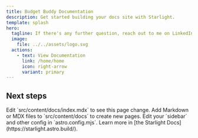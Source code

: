 ```yaml
---
title: Budget Buddy Documentation
description: Get started building your docs site with Starlight.
template: splash
hero:
  tagline: If there's any further question, reach out to me on LinkedIn https://www.linkedin.com/in/aaron-hazzard-70b399234/.
  image:
    file: ../../assets/logo.svg
  actions:
    - text: View Documentation
      link: /home/home
      icon: right-arrow
      variant: primary
---
```



## Next steps

<CardGrid stagger>
	<Card title="Update content" icon="pencil">
		Edit `src/content/docs/index.mdx` to see this page change.
	</Card>
	<Card title="Add new content" icon="add-document">
		Add Markdown or MDX files to `src/content/docs` to create new pages.
	</Card>
	<Card title="Configure your site" icon="setting">
		Edit your `sidebar` and other config in `astro.config.mjs`.
	</Card>
	<Card title="Read the docs" icon="open-book">
		Learn more in [the Starlight Docs](https://starlight.astro.build/).
	</Card>
</CardGrid>
